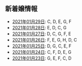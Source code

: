 新着嬢情報
----

- [2021年01月29日](/new/2021-01-29): C, D, E, G, F
- [2021年01月28日](/new/2021-01-28): E, D, C, G
- [2021年01月27日](/new/2021-01-27): D, C, G, F, E
- [2021年01月26日](/new/2021-01-26): F, E, G, H, D, C
- [2021年01月25日](/new/2021-01-25): D, G, C, E, F
- [2021年01月24日](/new/2021-01-24): C, F, D, E, G
- [2021年01月23日](/new/2021-01-23): G, E, F, C, D

